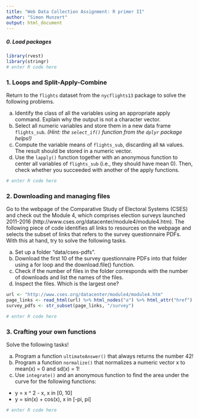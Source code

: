 ```yaml
---
title: "Web Data Collection Assignment: R primer II"
author: "Simon Munzert"
output: html_document
---
```


##### 0. Load packages

```r
library(rvest)
library(stringr)
# enter R code here
```



### 1. Loops and Split-Apply-Combine

Return to the `flights` dataset from the `nycflights13` package to solve the following problems.

a. Identify the class of all the variables using an appropriate apply command. Explain why the output is not a character vector.
b. Select all numeric variables and store them in a new data frame `flights_sub`. <i>(Hint: the `select_if()` function from the `dplyr` package helps!)</i>
c. Compute the variable means of `flights_sub`, discarding all `NA` values. The result should be stored in a numeric vector.
d. Use the `lapply()` function together with an anonymous function to center all variables of `flights_sub` (i.e., they should have mean 0). Then, check whether you succeeded with another of the apply functions.

```r
# enter R code here
```



### 2. Downloading and managing files

Go to the webpage of the Comparative Study of Electoral Systems (CSES) and check out the Module 4, which comprises election surveys launched 2011-2016 (http://www.cses.org/datacenter/module4/module4.htm). The following piece of code identifies all links to resources on the webpage and selects the subset of links that refers to the survey questionnaire PDFs. With this at hand, try to solve the following tasks.

a. Set up a folder "data/cses-pdfs".
b. Download the first 10 of the survey questionnaire PDFs into that folder using a for loop and the download.file() function.
c. Check if the number of files in the folder corresponds with the number of downloads and list the names of the files.
d. Inspect the files. Which is the largest one?

```r
url <- "http://www.cses.org/datacenter/module4/module4.htm"
page_links <- read_html(url) %>% html_nodes("a") %>% html_attr("href")
survey_pdfs <- str_subset(page_links, "/survey")
```

```r
# enter R code here
```


### 3. Crafting your own functions

Solve the following tasks!

a. Program a function `ultimateAnswer()` that always returns the number 42!
b. Program a function `normalize()` that normalizes a numeric vector x to mean(x) = 0 and sd(x) = 1!
c. Use `integrate()` and an anonymous function to find the area under the curve for the following functions:
  - y = x ^ 2 - x, x in [0, 10]
  - y = sin(x) + cos(x), x in [-pi, pi]

```r
# enter R code here
```

